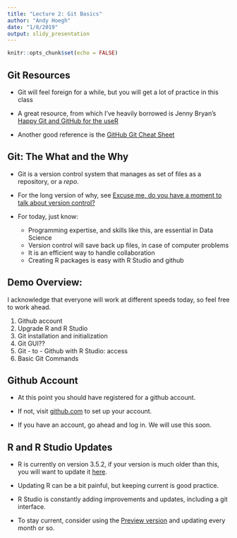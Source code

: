 ```yaml
---
title: "Lecture 2: Git Basics"
author: "Andy Hoegh"
date: "1/8/2019"
output: slidy_presentation
---
```


```r
knitr::opts_chunk$set(echo = FALSE)
```

## Git Resources

- Git will feel foreign for a while, but you will get a lot of practice in this class

- A great resource, from which I've heavily borrowed is Jenny Bryan's [Happy Git and GitHub for the useR](https://happygitwithr.com)

- Another good reference is the [GitHub Git Cheat Sheet](https://education.github.com/git-cheat-sheet-education.pdf)

## Git: The What and the Why
- Git is a version control system that manages as set of files as a repository, or a *repo*.

- For the long version of why, see [Excuse me, do you have a moment to talk about version control?](https://peerj.com/preprints/3159/)

- For today, just know:
    - Programming expertise, and skills like this, are essential in Data Science
    - Version control will save back up files, in case of computer problems
    - It is an efficient way to handle collaboration
    - Creating R packages is easy with R Studio and github

## Demo Overview:

I acknowledge that everyone will work at different speeds today, so feel free to work ahead.

1. Github account
2. Upgrade R and R Studio
3. Git installation and initialization
4. Git GUI??
5. Git - to - Github with R Studio: access
6. Basic Git Commands


## Github Account

- At this point you should have registered for a github account.

- If not, visit [github.com](https://www.github.com) to set up your account.

- If you have an account, go ahead and log in. We will use this soon.

## R and R Studio Updates

- R is currently on version 3.5.2, if your version is much older than this, you will want to update it [here](https://cloud.r-project.org).

- Updating R can be a bit painful, but keeping current is good practice.

- R Studio is constantly adding improvements and updates, including a git interface.

- To stay current, consider using the [Preview version](https://www.rstudio.com/products/rstudio/download/preview/) and updating every month or so.
